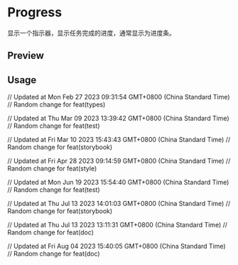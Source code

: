 

<Meta of={ProgressStories} />

<RadixPrimitiveDocsButton name='progress' />

# Progress

显示一个指示器，显示任务完成的进度，通常显示为进度条。

## Preview

<Canvas of={ProgressStories.Default} />

## Usage



<Source code={importCode} language='ts' dark />
<Source code={usageCode} language='tsx' dark />

// Updated at Mon Feb 27 2023 09:31:54 GMT+0800 (China Standard Time)
// Random change for feat(types)

// Updated at Thu Mar 09 2023 13:39:42 GMT+0800 (China Standard Time)
// Random change for feat(test)

// Updated at Fri Mar 10 2023 15:43:43 GMT+0800 (China Standard Time)
// Random change for feat(storybook)

// Updated at Fri Apr 28 2023 09:14:59 GMT+0800 (China Standard Time)
// Random change for feat(style)

// Updated at Mon Jun 19 2023 15:54:40 GMT+0800 (China Standard Time)
// Random change for feat(test)

// Updated at Thu Jul 13 2023 14:01:03 GMT+0800 (China Standard Time)
// Random change for feat(storybook)

// Updated at Thu Jul 13 2023 13:11:31 GMT+0800 (China Standard Time)
// Random change for feat(doc)

// Updated at Fri Aug 04 2023 15:40:05 GMT+0800 (China Standard Time)
// Random change for feat(doc)
